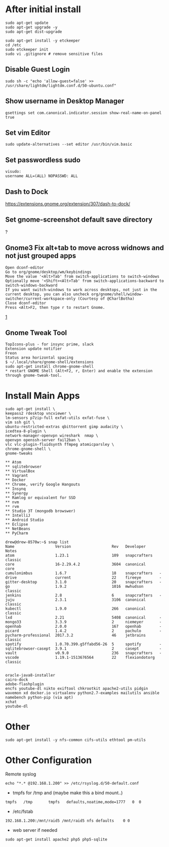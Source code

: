 
= After initial install =
<syntaxhighlight>
sudo apt-get update
sudo apt-get upgrade -y
sudo apt-get dist-upgrade

sudo apt-get install -y etckeeper
cd /etc
sudo etckeeper init
sudo vi .gitignore # remove sensitive files
</syntaxhighlight>

==Disable Guest Login==
<syntaxhighlight>
sudo sh -c "echo 'allow-guest=false' >> /usr/share/lightdm/lightdm.conf.d/50-ubuntu.conf"
</syntaxhighlight>

==Show username in Desktop Manager==
<syntaxhighlight>
gsettings set com.canonical.indicator.session show-real-name-on-panel true
</syntaxhighlight>

==Set vim Editor==
<syntaxhighlight>
sudo update-alternatives --set editor /usr/bin/vim.basic
</syntaxhighlight>

==Set passwordless sudo==
<syntaxhighlight>
visudo:
username ALL=(ALL) NOPASSWD: ALL
</syntaxhighlight>

== Dash to Dock ==
https://extensions.gnome.org/extension/307/dash-to-dock/

==  Set gnome-screenshot default save directory ==
?
== Gnome3 Fix alt+tab to move across widnows and not just grouped apps ==
<pre>Open dconf-editor
Go to org/gnome/desktop/wm/keybindings
Move the value '<Alt>Tab' from switch-applications to switch-windows
Optionally move '<Shift><Alt>Tab' from switch-applications-backward to switch-windows-backward
If you want switch-windows to work across desktops, not just in the current desktop, you can also uncheck org/gnome/shell/window-switcher/current-workspace-only (Courtesy of @CharlBotha)
Close dconf-editor
Press <Alt>F2, then type r to restart Gnome.
</pre>
[https://superuser.com/questions/394376/how-to-prevent-gnome-shells-alttab-from-grouping-windows-from-similar-apps]

== Gnome Tweak Tool ==
<pre>
TopIcons-plus - for insync prime, slack
Extension update notifier
Freon
Status area horizontal spacing
$ ~/.local/share/gnome-shell/extensions
sudo apt-get install chrome-gnome-shell
* restart GNOME Shell (Alt+F2, r, Enter) and enable the extension through gnome-tweak-tool.
</pre>

=Install Main Apps=
<syntaxhighlight>
sudo apt-get install \
keepass2 rdesktop vncviewer \
lm-sensors p7zip-full exfat-utils exfat-fuse \
vim ssh git \
ubuntu-restricted-extras qbittorrent gimp audacity \ 
icedtea-8-plugin \
network-manager-openvpn wireshark  nmap \
openvpn openssh-server fail2ban \
vlc vlc-plugin-fluidsynth ffmpeg atomicparsley \
chrome-gnome-shell \
gnome-tweaks

** Atom
** sqlitebrowser
** VirtualBox
** Vagrant
** Docker
** Chrome, verify Google Hangouts
** Insynq
** Synergy
** Ramlog or equivalent for SSD
** nvm
** rvm
** Studio 3T (mongodb browswer)
** IntelliJ
** Android Studio
** Eclipse
** NetBeans
** PyCharm

drew@drew-8570w:~$ snap list
Name                  Version                  Rev   Developer      Notes
atom                  1.23.1                   109   snapcrafters   classic
core                  16-2.29.4.2              3604  canonical      core
cumulonimbus          1.6.7                    18    snapcrafters   -
drive                 current                  22    fireeye        -
gitter-desktop        3.1.0                    20    snapcrafters   -
go                    1.9.2                    1016  mwhudson       classic
jenkins               2.8                      6     snapcrafters   -
juju                  2.3.1                    3106  canonical      classic
kubectl               1.9.0                    266   canonical      classic
lxd                   2.21                     5408  canonical      -
mongo33               3.3.9                    2     niemeyer       -
openhab               2.0.0                    167   openhab        -
picard                1.4.2                    2     pachulo        -
pycharm-professional  2017.3.2                 46    jetbrains      classic
spotify               1.0.70.399.g5ffabd56-26  5     spotify        -
sqlitebrowser-casept  3.9.1                    2     casept         -
vault                 v0.9.0                   236   snapcrafters   -
vscode                1.19.1-1513676564        22    flexiondotorg  classic


oracle-java8-installer
cairo-dock
adobe-flashplugin
encfs youtube-dl nikto exiftool chkrootkit apache2-utils pidgin wavemon xd docker.io virtualenv python2.7-examples mailutils ansible namebench python-pip (via apt)
xchat
youtube-dl
</syntaxhighlight>

= Other =
<syntaxhighlight>
sudo apt-get install -y nfs-common cifs-utils ethtool pm-utils
</syntaxhighlight>

= Other Configuration =
Remote syslog
<syntaxhighlight>
echo "*.* @192.168.1.200" >> /etc/rsyslog.d/50-default.conf
</syntaxhighlight>

*tmpfs for /tmp and (maybe make this a bind mount..)
<syntaxhighlight>
tmpfs   /tmp       tmpfs   defaults,noatime,mode=1777   0  0
</syntaxhighlight>

*/etc/fstab
<syntaxhighlight>
192.168.1.200:/mnt/raid5 /mnt/raid5	nfs	defaults	0 0
</syntaxhighlight>

*web server if needed
<syntaxhighlight>
sudo apt-get install apache2 php5 php5-sqlite
</syntaxhighlight>
